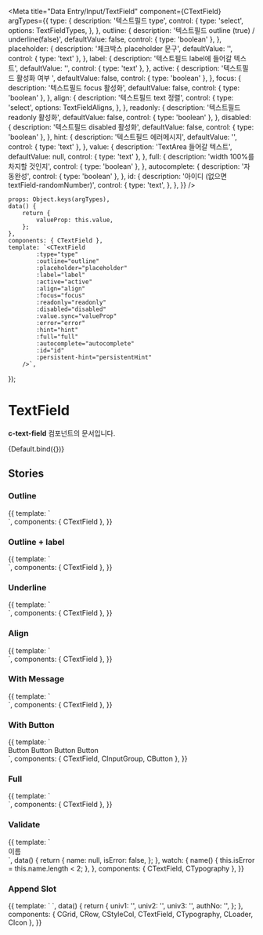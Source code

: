 
<Meta
	title="Data Entry/Input/TextField"
	component={CTextField}
	argTypes={{
		type: {
			description: '텍스트필드 type',
			control: {
				type: 'select',
				options: TextFieldTypes,
			},
		},
		outline: {
			description: '텍스트필드 outline (true) / underline(false)',
			defaultValue: false,
			control: { type: 'boolean' },
		},
		placeholder: {
			description: '체크박스 placeholder 문구',
			defaultValue: '',
			control: { type: 'text' },
		},
		label: {
			description: '텍스트필드 label에 들어갈 텍스트',
			defaultValue: '',
			control: { type: 'text' },
		},
		active: {
			description: '텍스트필드 활성화 여부 ',
			defaultValue: false,
			control: { type: 'boolean' },
		},
		focus: {
			description: '텍스트필드 focus 활성화',
			defaultValue: false,
			control: { type: 'boolean' },
		},
		align: {
			description: '텍스트필드 text 정렬',
			control: {
				type: 'select',
				options: TextFieldAligns,
			},
		},
		readonly: {
			description: '텍스트필드 readonly 활성화',
			defaultValue: false,
			control: { type: 'boolean' },
		},
		disabled: {
			description: '텍스트필드 disabled 활성화',
			defaultValue: false,
			control: { type: 'boolean' },
		},
		hint: {
			description: '텍스트필드 에러메시지',
			defaultValue: '',
			control: { type: 'text' },
		},
		value: {
			description: 'TextArea 들어갈 텍스트',
			defaultValue: null,
			control: { type: 'text' },
		},
		full: {
			description: 'width 100%를 차지할 것인지',
			control: { type: 'boolean' },
		},
		autocomplete: {
			description: '자동완성',
			control: { type: 'boolean' },
		},
		id: {
			description: '아이디 (없으면 textField-randomNumber)',
			control: {
				type: 'text',
			},
		},
	}}
/>

	props: Object.keys(argTypes),
	data() {
		return {
			valueProp: this.value,
		};
	},
	components: { CTextField },
	template: `<CTextField
            :type="type"
            :outline="outline"
            :placeholder="placeholder"
            :label="label"
            :active="active"
            :align="align"
            :focus="focus"
            :readonly="readonly"
            :disabled="disabled"
            :value.sync="valueProp"
            :error="error"
            :hint="hint"
            :full="full"
            :autocomplete="autocomplete"
            :id="id"
            :persistent-hint="persistentHint"
        />`,
});

# TextField

**c-text-field** 컴포넌트의 문서입니다.

<Story name="Default" height="100px">
	{Default.bind({})}
</Story>

<ArgsTable story="Default" />

## Stories

### Outline

<Canvas>
	<Story name="Outline" height="200px">
		{{
			template: `
                <div style="width:300px">
                    <CTextField
                        type="text"
                        outline
                        placeholder="default"
                        class="mb-20"
                    />
                    <CTextField
                        type="text"
                        outline
                        placeholder="focus"
                        active
                        class="mb-20"
                    />
                    <CTextField
                        type="text"
                        outline
                        value="typing"
                        active
                        class="mb-20"
                    />
                    <CTextField
                        type="text"
                        outline
                        placeholder="error"
                        error
                        class="mb-20"
                    />
                    <CTextField
                        type="text"
                        outline
                        value="readonly"
                        readonly
                        class="mb-20"
                    />
                    <CTextField
                        type="text"
                        outline
                        placeholder="disabled"
                        disabled
                        class="mb-20"
                    />
                </div>
            `,
			components: { CTextField },
		}}
	</Story>
</Canvas>

### Outline + label

<Canvas>
	<Story name="Outline + label" height="200px">
		{{
			template: `
                <div style="width:300px">
                    <CTextField
                        type="text"
                        label="label"
                        outline
                        placeholder="default"
                        class="mb-20"
                    />
                    <CTextField
                        type="text"
                        label="label"
                        outline
                        placeholder="focus"
                        active
                        class="mb-20"
                    />
                    <CTextField
                        type="text"
                        label="label"
                        outline
                        value="typing"
                        active
                        class="mb-20"
                    />
                    <CTextField
                        type="text"
                        label="label"
                        outline
                        placeholder="error"
                        error
                        active
                        class="mb-20"
                    />
                    <CTextField
                        type="text"
                        label="label"
                        outline
                        value="readonly"
                        readonly
                        class="mb-20"
                    />
                    <CTextField
                        type="text"
                        label="label"
                        outline
                        placeholder="disabled"
                        disabled
                        class="mb-20"
                    />
                </div>
            `,
			components: { CTextField },
		}}
	</Story>
</Canvas>

### Underline

<Canvas>
	<Story name="Underline" height="200px">
		{{
			template: `
                <div style="width:300px">
                    <CTextField
                        type="text"
                        placeholder="default"
                        class="mb-20"
                    />
                    <CTextField
                        type="text"
                        placeholder="focus"
                        active
                        class="mb-20"
                    />
                    <CTextField
                        type="text"
                        value="typing"
                        active
                        class="mb-20"
                    />
                    <CTextField
                        type="text"
                        placeholder="error"
                        error
                        active
                        class="mb-20"
                    />
                    <CTextField
                        type="text"
                        value="readonly"
                        readonly
                        class="mb-20"
                    />
                </div>
            `,
			components: { CTextField },
		}}
	</Story>
</Canvas>

### Align

<Canvas>
	<Story name="Align" height="200px">
		{{
			template: `
                <div style="width:300px">
                    <CTextField
                        type="text"
                        align="left"
                        outline
                        placeholder="placeholder"
                        class="mb-20"
                    />
                    <CTextField
                        type="text"
                        align="left"
                        placeholder="placeholder"
                        class="mb-20"
                    />
                    <CTextField
                        type="text"
                        align="center"
                        outline
                        placeholder="placeholder"
                        class="mb-20"
                    />
                    <CTextField
                        type="text"
                        align="center"
                        placeholder="placeholder"
                        class="mb-20"
                    />
                </div>
            `,
			components: { CTextField },
		}}
	</Story>
</Canvas>

### With Message

<Canvas>
	<Story name="With Hint" height="200px">
		{{
			template: `
                <div style="width:300px">
                    <CTextField
                        type="text"
                        hint="메시지는 선택사항입니다"
                        outline
                        placeholder="hint, no label"
                        active
                        class="mb-20"
                    />
                    <CTextField
                        type="text"
                        hint="메시지는 선택사항입니다"
                        label="label"
                        outline
                        placeholder="hint, with label"
                        active
                        class="mb-20"
                    />
                    <CTextField
                        type="text"
                        hint="메시지는 선택사항입니다"
                        label="label"
                        placeholder="hint, with label, underline"
                        active
                        class="mb-20"
                    />
                    <CTextField
                        type="text"
                        hint="메시지는 선택사항입니다"
                        label="label"
                        outline
                        placeholder="hint, with label, error"
                        active
                        error
                        class="mb-20"
                    />
                    <CTextField
                        type="text"
                        hint="메시지는 선택사항입니다"
                        label="label"
                        placeholder="hint, with label, error, underline"
                        active
                        error
                        class="mb-20"
                    />
                </div>
            `,
			components: { CTextField },
		}}
	</Story>
</Canvas>

### With Button

<Canvas>
	<Story name="With Button" height="200px">
		{{
			template: `
                <div style="width:300px">
                    <CInputGroup class="mb-20">
                        <CTextField
                            type="text"
                            placeholder="placeholder"
                            outline
                        />
                        <CButton>Button</CButton>
                    </CInputGroup>
                    <CInputGroup class="mb-20">
                        <CTextField
                            type="text"
                            placeholder="placeholder"
                        />
                        <CButton>Button</CButton>
                    </CInputGroup>
                    <CInputGroup class="mb-20">
                        <CTextField
                            type="text"
                            placeholder="placeholder"
                            outline
                            value="코멘토 타이핑시스템"
                        />
                        <CButton>Button</CButton>
                    </CInputGroup>
                    <CInputGroup class="mb-20">
                        <CTextField
                            type="text"
                            placeholder="placeholder"
                            value="코멘토 타이핑시스템"
                        />
                        <CButton>Button</CButton>
                    </CInputGroup>
                </div>
            `,
			components: { CTextField, CInputGroup, CButton },
		}}
	</Story>
</Canvas>

### Full

<Canvas>
	<Story name="Full" height="200px">
		{{
			template: `
                <div>
                    <CTextField
                        type="text"
                        hint="내용을 입력해주세요."
                        :outline="false"
                        placeholder="underline + hint "
                        class="mb-20"
                        full
                    />
                </div>
            `,
			components: { CTextField },
		}}
	</Story>
</Canvas>

### Validate

<Canvas>
	<Story name="Validate" height="200px">
		{{
			template: `
                <div>
                    <CTypography type="body2" color="gray500" class="mb-4">이름</CTypography>
                    <CTextField
                        type="text"
                        :hint="isError ? '두 글자 이상 입력해 주세요.' : '실명을 입력하세요. 입력된 이름으로 수료증이 발급됩니다.'"
                        outline
                        placeholder="코멘티"
                        :active="isError"
                        :error="isError"
                        :value.sync="name"
                    />
                </div>
            `,
			data() {
				return {
					name: null,
					isError: false,
				};
			},
			watch: {
				name() {
					this.isError = this.name.length < 2;
				},
			},
			components: { CTextField, CTypography },
		}}
	</Story>
</Canvas>

### Append Slot

<Canvas>
	<Story name="AppendSlot" height="200px">
		{{
			template: `
                <CGrid>
                    <CRow class="mb-10">
                        <CStyleCol :col-lg="4" col-gutters>
                            <CTextField
                                type="text"
                                outline
                                label="대학"
                                placeholder="학교명"
                                hint="대학명을 입력해주세요."
                                :value.sync="univ1"
                            >
                                <template v-slot:append>
                                    <CTypography type="caption2" color="info" class="mr-2">제휴 확인 중</CTypography>
                                    <CLoader size="small" color="info" style="margin-right: -2px" />
                                </template>
                            </CTextField>
                        </CStyleCol>
                    </CRow>
                    <CRow class="mb-10">
                        <CStyleCol :col-lg="4" col-gutters>
                            <CTextField
                                type="text"
                                outline
                                label="대학"
                                placeholder="학교명"
                                :value.sync="univ2"
                            >
                                <template v-slot:append>
                                    <CTypography type="caption2" color="info" class="mr-2">미제휴기관</CTypography>
                                    <CIcon name="IconExclamationSmallFill" color="info" />
                                </template>
                            </CTextField>
                        </CStyleCol>
                    </CRow>
                    <CRow class="mb-10">
                        <CStyleCol :col-lg="4" col-gutters>
                            <CTextField
                                type="text"
                                outline
                                label="대학"
                                placeholder="학교명"
                                :value.sync="univ3"
                            >
                                <template v-slot:append>
                                    <CTypography type="caption2" color="primary" class="mr-2">제휴기관</CTypography>
                                    <CIcon name="IconCheckRoundSmallFill" color="primary" />
                                </template>
                            </CTextField>
                        </CStyleCol>
                    </CRow>
                    <CRow>
                        <CStyleCol :col-lg="4" col-gutters>
                            <CTextField
                                type="text"
                                placeholder="인증번호"
                                :value.sync="authNo"
                                full
                            >
                                <template v-slot:append>
                                    <CTypography type="caption1" color="error">30:00</CTypography>
                                </template>
                            </CTextField>
                        </CStyleCol>
                    </CRow>
                </CGrid>
            `,
            data() {
                return {
                    univ1: '',
                    univ2: '',
                    univ3: '',
                    authNo: '',
                };
            },
			components: { CGrid, CRow, CStyleCol, CTextField, CTypography, CLoader, CIcon },
		}}
	</Story>
</Canvas>
